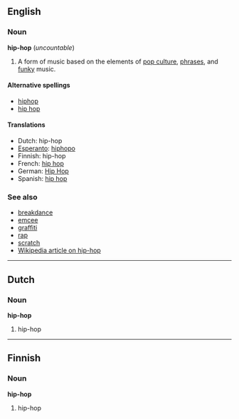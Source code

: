==English==
===Noun===
'''hip-hop''' (''uncountable'')

# A form of music based on the elements of [[pop culture]], [[phrase]]s, and [[funky]] music.

====Alternative spellings====<!-- please remove any which are utterly wrong -->
*[[hiphop]]
*[[hip hop]]

====Translations====
*Dutch: hip-hop
*[[Esperanto]]: [[hiphopo]]
*Finnish: hip-hop
*French: [[hip hop]]
*German: [[Hip Hop]]
*Spanish: [[hip hop]]

===See also===
*[[breakdance]]<!-- or breakdancing or break dance?? -->
*[[emcee]]<!-- also MC?? -->
*[[graffiti]]
*[[rap]]
*[[scratch]]
*[[w:hip-hop|Wikipedia article on hip-hop]]

----

==Dutch==
===Noun===
'''hip-hop'''

# hip-hop

----

==Finnish==
===Noun===
'''hip-hop'''

# hip-hop